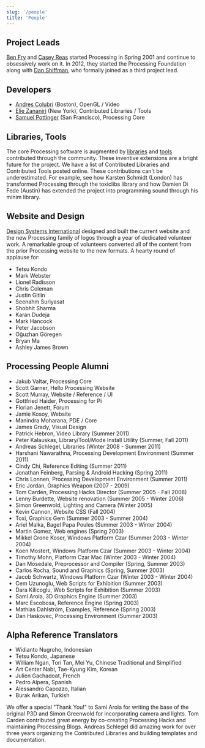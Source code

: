 ```yaml
---
slug: '/people'
title: 'People'
---
```


## Project Leads

[Ben Fry](https://benfry.com/) and [Casey Reas](http://reas.com/) started Processing in Spring 2001 and continue to obsessively work on it. In 2012, they started the Processing Foundation along with [Dan Shiffman](https://shiffman.net/), who formally joined as a third project lead.

## Developers

- [Andres Colubri](https://andrescolubri.net/) (Boston), OpenGL / Video
- [Elie Zananiri](http://prisonerjohn.com/) (New York), Contributed Libraries / Tools
- [Samuel Pottinger](https://github.com/sampottinger) (San Francisco), Processing Core

## Libraries, Tools

The core Processing software is augmented by [libraries](https://www.processing.org/reference/libraries/) and [tools](https://www.processing.org/reference/tools/) contributed through the community. These inventive extensions are a bright future for the project. We have a list of Contributed Libraries and Contributed Tools posted online. These contributions can't be underestimated. For example, see how Karsten Schmidt (London) has transformed Processing through the toxiclibs library and how Damien Di Fede (Austin) has extended the project into programming sound through his minim library.

## Website and Design

[Design Systems International](https://designsystems.international/) designed and built the current website and the new Processing family of logos through a year of dedicated volunteer work. A remarkable group of volunteers converted all of the content from the prior Processing website to the new formats. A hearty round of applause for:
- Tetsu Kondo
- Mark Webster
- Lionel Radisson
- Chris Coleman
- Justin Gitlin
- Seenahm Suriyasat
- Shobhit Sharma
- Karan Dudeja
- Mark Hancock
- Peter Jacobson
- Oğuzhan Göregen
- Bryan Ma
- Ashley James Brown

## Processing People Alumni

- Jakub Valtar, Processing Core
- Scott Garner, Hello Processing Website
- Scott Murray, Website / Reference / UI
- Gottfried Haider, Processing for Pi
- Florian Jenett, Forum
- Jamie Kosoy, Website
- Manindra Moharana, PDE / Core
- James Grady, Visual Design
- Patrick Hebron, Video Library (Summer 2011)
- Peter Kalauskas, Library/Tool/Mode Install Utility (Summer, Fall 2011)
- Andreas Schlegel, Libraries (Winter 2008 - Summer 2011)
- Harshani Nawarathna, Processing Development Environment (Summer 2011)
- Cindy Chi, Reference Editing (Summer 2011)
- Jonathan Feinberg, Parsing & Android Hacking (Spring 2011)
- Chris Lonnen, Processing Development Environment (Summer 2011)
- Eric Jordan, Graphics Weapon (2007 - 2009)
- Tom Carden, Processing Hacks Director (Summer 2005 - Fall 2008)
- Lenny Burdette, Website renovation (Summer 2005 - Winter 2006)
- Simon Greenwold, Lighting and Camera (Winter 2005)
- Kevin Cannon, Website CSS (Fall 2004)
- Toxi, Graphics Gem (Summer 2003 - Summer 2004)
- Ariel Malka, Bagel Papa Poules (Summer 2003 - Winter 2004)
- Martin Gomez, Web engines (Spring 2003)
- Mikkel Crone Koser, Windows Platform Czar (Summer 2003 - Winter 2004)
- Koen Mostert, Windows Platform Czar (Summer 2003 - Winter 2004)
- Timothy Mohn, Platform Czar Mac (Winter 2003 - Winter 2004)
- Dan Mosedale, Preprocessor and Compiler (Spring, Summer 2003)
- Carlos Rocha, Sound and Graphics (Spring, Summer 2003)
- Jacob Schwartz, Windows Platform Czar (Winter 2003 - Winter 2004)
- Cem Uzunoglu, Web Scripts for Exhibition (Summer 2003)
- Dara Kilicoglu, Web Scripts for Exhibition (Summer 2003)
- Sami Arola, 3D Graphics Engine (Summer 2003)
- Marc Escobosa, Reference Engine (Spring 2003)
- Mathias Dahlström, Examples, Reference (Spring 2003)
- Dan Haskovec, Processing Environment (Summer 2003)

## Alpha Reference Translators

- Widianto Nugroho, Indonesian
- Tetsu Kondo, Japanese
- William Ngan, Tori Tan, Mei Yu, Chinese Traditional and Simplified
- Art Center Nabi, Tae-Kyung Kim, Korean
- Julien Gachadoat, French
- Pedro Alpera, Spanish
- Alessandro Capozzo, Italian
- Burak Arikan, Turkish

We offer a special "Thank You!" to Sami Arola for writing the base of the original P3D and Simon Greenwold for incorporating camera and lights. Tom Carden contributed great energy by co-creating Processing Hacks and maintaining Processing Blogs. Andreas Schlegel did amazing work for over three years organizing the Contributed Libraries and building templates and documentation.
